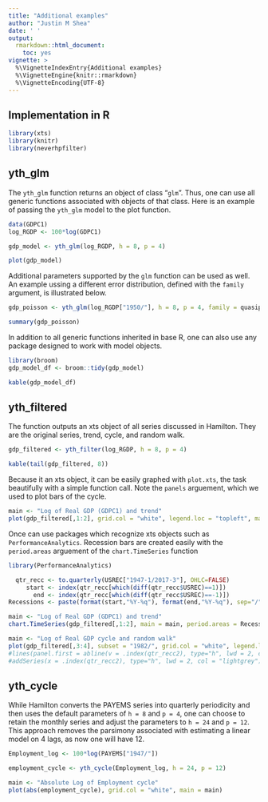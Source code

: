 ```yaml
---
title: "Additional examples"
author: "Justin M Shea"
date: ' '
output:
  rmarkdown::html_document:
    toc: yes
vignette: >
  %\VignetteIndexEntry{Additional examples}  
  %\VignetteEngine{knitr::rmarkdown}  
  %\VignetteEncoding{UTF-8}
---
```


## Implementation in R

```r
library(xts)
library(knitr)
library(neverhpfilter)
```


## yth_glm

The `yth_glm` function returns an object of class "`glm`". Thus, one can use all
generic functions associated with objects of that class. Here is an example of
passing the `yth_glm` model to the plot function.

```r
data(GDPC1)
log_RGDP <- 100*log(GDPC1)

gdp_model <- yth_glm(log_RGDP, h = 8, p = 4)

plot(gdp_model)
```

Additional parameters supported by the `glm` function can be used as well. An example ussing a different error distribution, defined with the `family` argument, is illustrated below.

```r
gdp_poisson <- yth_glm(log_RGDP["1950/"], h = 8, p = 4, family = quasipoisson)

summary(gdp_poisson)
```


In addition to all generic functions inherited in base R, one can also use any package 
designed to work with model objects.

```r
library(broom)
gdp_model_df <- broom::tidy(gdp_model)

kable(gdp_model_df)
```

## yth_filtered

The function outputs an xts object of all series discussed in Hamilton.
They are the original series, trend, cycle, and random walk.

```r
gdp_filtered <- yth_filter(log_RGDP, h = 8, p = 4)

kable(tail(gdp_filtered, 8))
```

Because it an xts object, it can be easily graphed with `plot.xts`, 
the task beautifully with a simple function call. Note the `panels` arguement,
which we used to plot bars of the cycle.

```r
main <- "Log of Real GDP (GDPC1) and trend"
plot(gdp_filtered[,1:2], grid.col = "white", legend.loc = "topleft", main = main,  panels = 'lines(gdp_filtered[,3], type="h", on=NA)')
```

Once can use packages which recognize xts objects such as `PerformanceAnalytics`.
Recession bars are created easily with the `period.areas` arguement of the
`chart.TimeSeries` function

```r
library(PerformanceAnalytics)

  qtr_recc <- to.quarterly(USREC["1947-1/2017-3"], OHLC=FALSE)
     start <- index(qtr_recc[which(diff(qtr_recc$USREC)==1)])
       end <- index(qtr_recc[which(diff(qtr_recc$USREC)==-1)])
Recessions <- paste(format(start,"%Y-%q"), format(end,"%Y-%q"), sep="/")

main <- "Log of Real GDP (GDPC1) and trend"
chart.TimeSeries(gdp_filtered[,1:2], main = main, period.areas = Recessions, period.color="lightgrey", lwd=2)
```

```r
main <- "Log of Real GDP cycle and random walk"
plot(gdp_filtered[,3:4], subset = "1982/", grid.col = "white", legend.loc = "topright", main = main)
#lines(panel.first = abline(v = .index(qtr_recc2), type="h", lwd = 2, col = "lightgrey"))
#addSeries(x = .index(qtr_recc2), type="h", lwd = 2, col = "lightgrey")

```

## yth_cycle

While Hamilton converts the PAYEMS series into quarterly periodicity and then uses
the default parameters of `h = 8` and `p = 4`, one can choose to retain the monthly series and adjust the parameters to `h = 24` and `p = 12`. This approach removes the parsimony associated with estimating a linear model on 4 lags, as now one will have 12. 

```r
Employment_log <- 100*log(PAYEMS["1947/"])

employment_cycle <- yth_cycle(Employment_log, h = 24, p = 12)

main <- "Absolute Log of Employment cycle"
plot(abs(employment_cycle), grid.col = "white", main = main)
```


